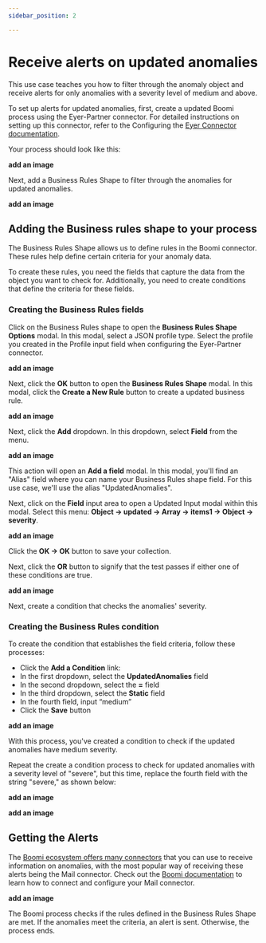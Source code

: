 ```yaml
---
sidebar_position: 2

---
```


# Receive alerts on updated anomalies
This use case teaches you how to filter through the anomaly object and receive alerts for only  anomalies with a severity level of medium and above.

To set up alerts for updated anomalies, first, create a updated Boomi process using the Eyer-Partner connector.  For detailed instructions on setting up this connector, refer to the Configuring the [Eyer Connector documentation](https://eyer-docs.netlify.app/docs/getting-started-with-eyer/configuring-the-eyer-connector).

Your process should look like this:

**add an image**

Next, add a Business Rules Shape to filter through the anomalies for updated anomalies.

**add an image**

## Adding the Business rules shape to your process

The Business Rules Shape allows us to define rules in the Boomi connector. These rules help define certain criteria for your anomaly data.

To create these rules, you need the fields that capture the data from the object you want to check for. Additionally, you need to create conditions that define the criteria for these fields.

### Creating the Business Rules fields
Click on the Business Rules shape to open the **Business Rules Shape Options** modal. In this modal, select a JSON profile type. Select the profile you created in the Profile input field when configuring the Eyer-Partner connector.

**add an image**

Next, click the **OK** button to open the **Business Rules Shape** modal. In this modal, click the **Create a New Rule** button to create a updated business rule.

**add an image**

Next, click the **Add** dropdown. In this dropdown, select **Field** from the menu. 


**add an image**


This action will open an **Add a field** modal. In this modal, you'll find an "Alias" field where you can name your Business Rules shape field. For this use case, we'll use the alias "UpdatedAnomalies".

Next, click on the **Field** input area to open a Updated Input modal within this modal. Select this menu: **Object -> updated -> Array -> items1 -> Object -> severity**.


**add an image**


Click the **OK -> OK** button to save your collection.

Next, click the **OR** button to signify that the test passes if either one of these conditions are true. 


**add an image**


Next, create a condition that checks the anomalies' severity.

### Creating the Business Rules condition
To create the condition that establishes the field criteria, follow these processes:

* Click the **Add a Condition** link:
* In the first dropdown, select the **UpdatedAnomalies** field
* In the second dropdown, select the **=** field
* In the third dropdown, select the **Static** field
* In the fourth field, input “medium”
* Click the **Save** button


**add an image**


With this process, you've created a condition to check if the updated anomalies have medium severity. 

Repeat the create a condition process to check for updated anomalies with a severity level of "severe", but this time, replace the fourth field with the string "severe," as shown below:


**add an image**



**add an image**



## Getting the Alerts

The [Boomi ecosystem offers many connectors](https://help.boomi.com/docs/atomsphere/integration/connectors/c-atm-connectors_bb305b35-0f13-4937-a918-f85dbbe1b27b/) that you can use to receive information on anomalies, with the most popular way of receiving these alerts being the Mail connector.  Check out the [Boomi documentation](https://help.boomi.com/docs/atomsphere/integration/connectors/r-atm-mail_connector_4e32e771-5351-4e2c-b1fd-d7bd1bd82f1a/#:~:text=Use%20the%20Mail%20connector%20to,exchanging%20data%20between%20trading%20partners.) to learn how to connect and configure your Mail connector.


**add an image**

The Boomi process checks if the rules defined in the Business Rules Shape are met. If the anomalies meet the criteria, an alert is sent. Otherwise, the process ends.
